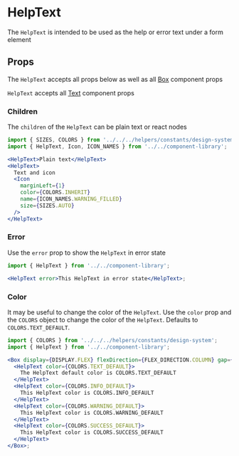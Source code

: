 


# HelpText

The `HelpText` is intended to be used as the help or error text under a form element

<Canvas>
  <Story id="components-componentlibrary-helptext--default-story" />
</Canvas>

## Props

The `HelpText` accepts all props below as well as all [Box](/docs/components-ui-box--default-story#props) component props

<ArgsTable of={HelpText} />

`HelpText` accepts all [Text](/docs/components-componentlibrary-text--default-story#props) component props

<ArgsTable of={Text} />

### Children

The `children` of the `HelpText` can be plain text or react nodes

<Canvas>
  <Story id="components-componentlibrary-helptext--children" />
</Canvas>

```jsx
import { SIZES, COLORS } from '../../../helpers/constants/design-system';
import { HelpText, Icon, ICON_NAMES } from '../../component-library';

<HelpText>Plain text</HelpText>
<HelpText>
  Text and icon
  <Icon
    marginLeft={1}
    color={COLORS.INHERIT}
    name={ICON_NAMES.WARNING_FILLED}
    size={SIZES.AUTO}
  />
</HelpText>
```

### Error

Use the `error` prop to show the `HelpText` in error state

<Canvas>
  <Story id="components-componentlibrary-helptext--error-story" />
</Canvas>

```jsx
import { HelpText } from '../../component-library';

<HelpText error>This HelpText in error state</HelpText>;
```

### Color

It may be useful to change the color of the `HelpText`. Use the `color` prop and the `COLORS` object to change the color of the `HelpText`. Defaults to `COLORS.TEXT_DEFAULT`.

<Canvas>
  <Story id="components-componentlibrary-helptext--color" />
</Canvas>

```jsx
import { COLORS } from '../../../helpers/constants/design-system';
import { HelpText } from '../../component-library';

<Box display={DISPLAY.FLEX} flexDirection={FLEX_DIRECTION.COLUMN} gap={2}>
  <HelpText color={COLORS.TEXT_DEFAULT}>
    The HelpText default color is COLORS.TEXT_DEFAULT
  </HelpText>
  <HelpText color={COLORS.INFO_DEFAULT}>
    This HelpText color is COLORS.INFO_DEFAULT
  </HelpText>
  <HelpText color={COLORS.WARNING_DEFAULT}>
    This HelpText color is COLORS.WARNING_DEFAULT
  </HelpText>
  <HelpText color={COLORS.SUCCESS_DEFAULT}>
    This HelpText color is COLORS.SUCCESS_DEFAULT
  </HelpText>
</Box>;
```
